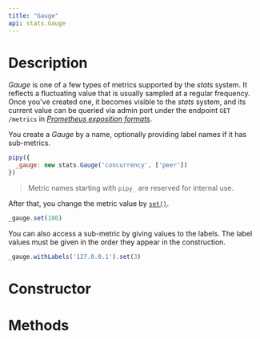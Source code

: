 ```yaml
---
title: "Gauge"
api: stats.Gauge
---
```


# Description

_Gauge_ is one of a few types of metrics supported by the _stats_ system. It reflects a fluctuating value that is usually sampled at a regular frequency. Once you've created one, it becomes visible to the _stats_ system, and its current value can be queried via admin port under the endpoint `GET /metrics` in [_Prometheus exposition formats_](https://prometheus.io/docs/instrumenting/exposition_formats/).

You create a _Gauge_ by a name, optionally providing label names if it has sub-metrics.

``` js
pipy({
  _gauge: new stats.Gauge('concurrency', ['peer'])
})
```

> Metric names starting with `pipy_` are reserved for internal use.

After that, you change the metric value by [`set()`](/reference/api/stats/Gauge/set).

``` js
_gauge.set(100)
```

You can also access a sub-metric by giving values to the labels. The label values must be given in the order they appear in the construction.

``` js
_gauge.withLabels('127.0.0.1').set(3)
```

# Constructor

<Constructor/>

# Methods

<Methods/>

